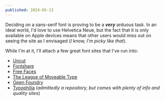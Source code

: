 ```yaml
---
published: 2024-05-13
---
```


Deciding on a sans-serif font is proving to be a **_very_** arduous task. In an ideal world, I'd love to use Helvetica Neue, but the fact that it is only available on Apple devices means that other users would miss out on seeing the site as I envisaged (_I know, I'm picky like that_).

While I'm at it, I'll attach a few great font sites that I've run into:

- [Uncut](https://uncut.wtf)
- [Fontshare](https://www.fontshare.com)
- [Free Faces](https://www.freefaces.gallery)
- [The League of Moveable Type](https://www.theleagueofmoveabletype.com)
- [Open Foundry](https://open-foundry.com/fonts)
- [Typophilia](https://github.com/subidit/typophilia) (_admittedly a repository, but comes with plenty of info and quality sites_)
